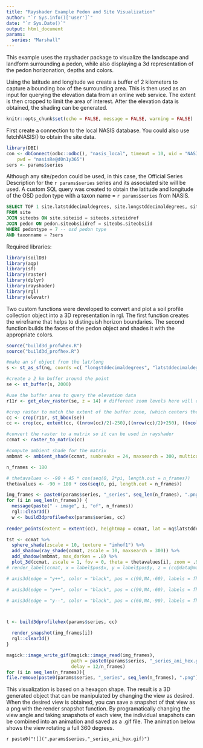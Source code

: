 ```yaml
---
title: "Rayshader Example Pedon and Site Visualization"
author: "`r Sys.info()['user']`"
date: "`r Sys.Date()`"
output: html_document
params:
  series: "Marshall"
---
```


This example uses the rayshader package to visualize the landscape and landform surrounding a pedon, while also displaying a 3d representation of the pedon horizonation, depths and colors.

Using the latitude and longitude we create a buffer of 2 kilometers to capture a bounding box of the surrounding area. This is then used as an input for querying the elevation data from an online web service. The extent is then cropped to limit the area of interest. After the elevation data is obtained, the shading can be generated.

```r
knitr::opts_chunk$set(echo = FALSE, message = FALSE, warning = FALSE)
```

First create a connection to the local NASIS database. You could also use fetchNASIS() to obtain the site data.

```r
library(DBI)
con <- dbConnect(odbc::odbc(), "nasis_local", timeout = 10, uid = "NASISSQLRO", 
    pwd = "nasisRe@d0n1y365")
sers <- params$series
```

Although any site/pedon could be used, in this case, the Official Series Description for the `r params$series` series and its associated site will be used. A custom SQL query was created to obtain the latitude and longitude of the OSD pedon type with a taxon name = `r params$series` from NASIS.

```sql

SELECT TOP 1 site.latstddecimaldegrees, site.longstddecimaldegrees, site.siteiid --if more than one exists, this insures only one is selected
FROM site
JOIN siteobs ON site.siteiid = siteobs.siteiidref
JOIN pedon ON pedon.siteobsiidref = siteobs.siteobsiid
WHERE pedontype = 7 -- osd pedon type
AND taxonname = ?sers
```

Required libraries:

```r
library(soilDB)
library(aqp)
library(sf)
library(raster)
library(dplyr)
library(rayshader)
library(rgl)
library(elevatr)
```

Two custom functions were developed to convert and plot a soil profile collection object into a 3D representation in rgl. The first function creates the wireframe that helps to distinguish horizon boundaries. The second function builds the faces of the pedon object and shades it with the appropriate colors.

```r
source("build3d_profwhex.R")
source("build3d_profhex.R")

#make an sf object from the lat/long
s <- st_as_sf(nq, coords =c( "longstddecimaldegrees", "latstddecimaldegrees"), crs = 4326)

#create a 2 km buffer around the point
se <- st_buffer(s, 2000)

#use the buffer area to query the elevation data
r11r <- get_elev_raster(se, z = 14) # different zoom levels here will change the results and formatting significantly

#crop raster to match the extent of the buffer zone, (which centers the raster at the lat/long of the pedon) then crop again to set specific dimensions
cc <- crop(r11r, st_bbox(se))
cc <- crop(cc, extent(cc, ((nrow(cc)/2)-250),((nrow(cc)/2)+250), ((ncol(cc)/2)-250), ((ncol(cc)/2)+250) ))

#convert the raster to a matrix so it can be used in rayshader
ccmat <- raster_to_matrix(cc)

#compute ambient shade for the matrix
ambmat <- ambient_shade(ccmat, sunbreaks = 24, maxsearch = 300, multicore=TRUE)

n_frames <- 180

# thetavalues <- -90 + 45 * cos(seq(0, 2*pi, length.out = n_frames))
thetavalues <- -90 + 180 * cos(seq(0, pi, length.out = n_frames))

img_frames <- paste0(params$series, "_series", seq_len(n_frames), ".png")
for (i in seq_len(n_frames)) {
  message(paste(" - image", i, "of", n_frames))
  rgl::clear3d()  
  w <- build3dprofilewhex(params$series, cc)
  
render_points(extent = extent(cc), heightmap = ccmat, lat = nq$latstddecimaldegrees, long = nq$longstddecimaldegrees, zscale = 1, color = "red")

tst <- ccmat %>%
  sphere_shade(zscale = 10, texture = "imhof1") %>%
  add_shadow(ray_shade(ccmat, zscale = 10, maxsearch = 300)) %>%
  add_shadow(ambmat, max_darken = .8) %>%
  plot_3d(ccmat, zscale = 1, fov = 0, theta = thetavalues[i], zoom = .9, phi = 45, windowsize = c(768, 768), baseshape = "hex")
# render_label(ccmat, x = label$pos$x, y = label$pos$y, z = (cc@data@max/2.5)+200, zscale = 2.5, text = label$text, textsize =1, linewidth = 2, freetype = FALSE )

# axis3d(edge = "y++", color = "black", pos = c(90,NA,-60), labels = fh1$top, at = (max(fh1$bottom)-fh1$top)/2.5 + cc@data@max/2.5 +(250 - max(fh1$bottom))/2.5)

# axis3d(edge = "y++", color = "black", pos = c(90,NA,-60), labels = fh1$bottom, at = (max(fh1$bottom)-fh1$bottom)/2.5 + cc@data@max/2.5 +(250 - max(fh1$bottom))/2.5)

# axis3d(edge = "y--", color = "black", pos = c(60,NA,-90), labels = fh1$hzname, at = ((max(fh1$bottom)-((fh1$bottom+fh1$top)/2)) /2.5) + cc@data@max/2.5 +(250 - max(fh1$bottom))/2.5)



t <- build3dprofilehex(params$series, cc)

  render_snapshot(img_frames[i])
  rgl::clear3d()
}

magick::image_write_gif(magick::image_read(img_frames), 
                        path = paste0(params$series, "_series_ani_hex.gif"), 
                        delay = 12/n_frames)
for (i in seq_len(n_frames)){
file.remove(paste0(params$series, "_series", seq_len(n_frames), ".png"))}
```

This visualization is based on a hexagon shape. The result is a 3D generated object that can be manipulated by changing the view as desired. When the desired view is obtained, you can save a snapshot of that view as a png with the render snapshot function. By programatically changing the view angle and taking snapshots of each view, the individual snapshots can be combined into an animation and saved as a .gif file. The animation below shows the view rotating a full 360 degrees.

`r paste0("![](",params$series,"_series_ani_hex.gif)")`
